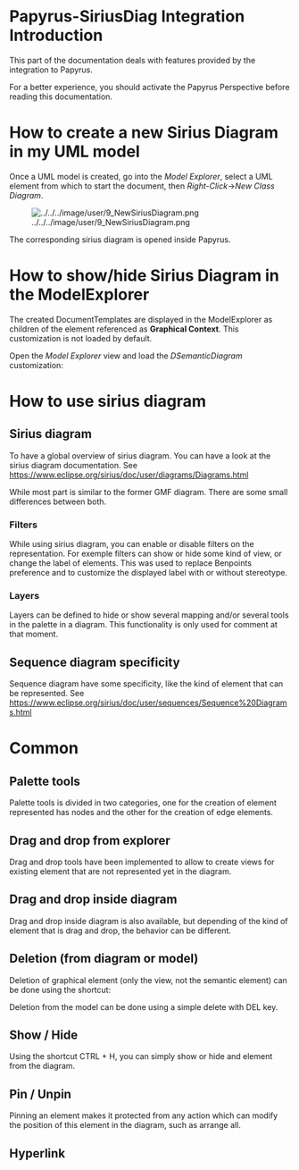 =Papyrus-SiriusDiag Integration Introduction=
This part of the documentation deals with features provided by the integration to Papyrus. 

For a better experience, you should activate the Papyrus Perspective before reading this documentation.

=How to create a new Sirius Diagram in my UML model=

Once a UML model is created, go into the ''Model Explorer'', select a UML element from which to start the document, then ''Right-Click''->''New Class Diagram''.

[[File:../../../image/user/9_NewSiriusDiagram.png]]

The corresponding sirius diagram is opened inside Papyrus.

=How to show/hide Sirius Diagram in the ModelExplorer=

The created DocumentTemplates are displayed in the ModelExplorer as children of the element referenced as '''Graphical Context'''.
This customization is not loaded by default.

Open the ''Model Explorer'' view and load the ''DSemanticDiagram'' customization:


= How to use sirius diagram =

== Sirius diagram ==

To have a global overview of sirius diagram. You can have a look at the sirius diagram documentation.
See https://www.eclipse.org/sirius/doc/user/diagrams/Diagrams.html

While most part is similar to the former GMF diagram. There are some small differences between both.

=== Filters ===

While using sirius diagram, you can enable or disable filters on the representation. For exemple filters can show or hide some kind of view, or change the label of elements.
This was used to replace Benpoints preference and to customize the displayed label with or without stereotype. 

=== Layers ===

Layers can be defined to hide or show several mapping and/or several tools in the palette in a diagram.
This functionality is only used for comment at that moment.

== Sequence diagram specificity ==

Sequence diagram have some specificity, like the kind of element that can be represented.
See https://www.eclipse.org/sirius/doc/user/sequences/Sequence%20Diagrams.html


= Common =

== Palette tools ==

Palette tools is divided in two categories, one for the creation of element represented has nodes and the other for the creation of edge elements.

== Drag and drop from explorer ==

Drag and drop tools have been implemented to allow to create views for existing element that are not represented yet in the diagram.

== Drag and drop inside diagram ==

Drag and drop inside diagram is also available, but depending of the kind of element that is drag and drop, the behavior can be different.

== Deletion (from diagram or model)==

Deletion of graphical element (only the view, not the semantic element) can be done using the shortcut: 

Deletion from the model can be done using a simple delete with DEL key.

== Show / Hide ==

Using the shortcut CTRL + H, you can simply show or hide and element from the diagram.

== Pin / Unpin ==

Pinning an element makes it protected from any action which can modify the position of this element in the diagram, such as arrange all.

== Hyperlink ==
